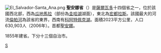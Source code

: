 [[File:El_Salvador-Santa_Ana.png|right]]
'''聖安娜省'''（{{lang-es|San Salvador}}）是[[薩爾瓦多|薩爾瓦多]]十四個省之一，位於該國西北部，西為[[瓜地馬拉|瓜地馬拉]]（部份為[[圭哈湖|圭哈湖]]湖面），東北為[[宏都拉斯|宏都拉斯]]。該國最大的河流[[倫帕河|倫帕河]]為該省的東界，西南有[[科阿特佩克湖|科阿特佩克湖]]。面積2023平方公里，人口630,903人（2006年）。首都[[聖安娜_(薩爾瓦多)|聖安娜]]。

1855年建省。下分十三個自治市。

{{萨尔瓦多省份}}

[[Category:薩爾瓦多省份|S]]
